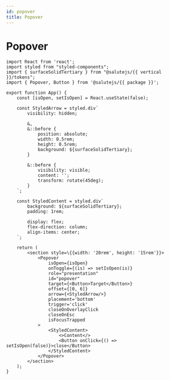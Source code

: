 ```yaml
---
id: popover
title: Popover
---
```



# Popover
<Description name="Popover" />
<PropsTable name="Popover" />

```tsx live
import React from 'react';
import styled from "styled-components";
import { surfaceSolidTertiary } from "@salutejs/{{ vertical }}/tokens";
import { Popover, Button } from '@salutejs/{{ package }}';

export function App() {
    const [isOpen, setIsOpen] = React.useState(false);

    const StyledArrow = styled.div`
        visibility: hidden;

        &,
        &::before {
            position: absolute;
            width: 0.5rem;
            height: 0.5rem;
            background: ${surfaceSolidTertiary};
        }

        &::before {
            visibility: visible;
            content: '';
            transform: rotate(45deg);
        }
    `;

    const StyledContent = styled.div`
        background: ${surfaceSolidTertiary};
        padding: 1rem;

        display: flex;
        flex-direction: column;
        align-items: center;
    `;

    return (
        <section style=\{{width: '20rem', height: '15rem'}}>
            <Popover
                isOpen={isOpen}
                onToggle={(is) => setIsOpen(is)}
                role="presentation"
                id="popover"
                target={<Button>Target</Button>}
                offset={[0, 6]}
                arrow={<StyledArrow/>}
                placement='bottom'
                trigger='click'
                closeOnOverlayClick
                closeOnEsc
                isFocusTrapped
            >
                <StyledContent>
                    <>Content</>
                    <Button onClick={() => setIsOpen(false)}>close</Button>
                </StyledContent>
            </Popover>
        </section>
    );
}
```
